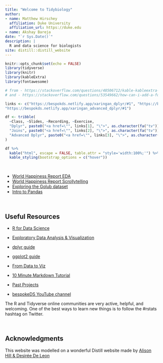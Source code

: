 ```yaml
---
title: "Welcome to Tidybiology"
author:
- name: Matthew Hirschey
  affiliation: Duke University
  affiliation_url: https://duke.edu
- name: Akshay Bareja
date: "`r Sys.Date()`"
description: |
  R and data science for biologists
site: distill::distill_website
---
```


```r
knitr::opts_chunk$set(echo = FALSE)
library(tidyverse)
library(knitr)
library(kableExtra)
library(fontawesome)
```


```r
# from - https://stackoverflow.com/questions/48506712/kable-kableextra-cells-with-hyperlinks
# and - https://stackoverflow.com/questions/53549662/how-can-i-add-a-fontawesome-icon-to-a-table-in-rmarkdown

links <- c("https://bespokds.netlify.app/xaringan_dplyr/#1", "https://bespokds.netlify.app/xaringan_joins/#1",
"https://bespokds.netlify.app/xaringan_advanced_dplyr/#1")

df <- tribble(
  ~Class, ~Slides, ~Recording, ~Exercise,
  "Dplyr", paste0("<a href=\"", links[1], "\">", as.character(fa("tv")), "</a>"), as.character(fa("video")), as.character(fa("list")),
  "Joins", paste0("<a href=\"", links[2], "\">", as.character(fa("tv")), "</a>"), as.character(fa("video")), as.character(fa("list")),
  "Advanced Dplyr", paste0("<a href=\"", links[3], "\">", as.character(fa("tv")), "</a>"), as.character(fa("video")), as.character(fa("list"))
)

df %>% 
  kable("html", escape = FALSE, table.attr = "style='width:100%;'") %>%
  kable_styling(bootstrap_options = c("hover"))
```
\

+ [World Happiness Report EDA](exercise_happy/)
+ [World Happiness Report Scrollytelling](scrollytelling/)
+ [Exploring the Golub dataset](exercise_golub/)
+ [Intro to Pandas](xaringan_pandas/)

\

## Useful Resources

+ [R for Data Science](https://r4ds.had.co.nz)

+ [Exploratory Data Analysis & Visualization](https://edav.info/index.html)

+ [dplyr guide](https://dplyr.tidyverse.org)

+ [ggplot2 guide](https://ggplot2.tidyverse.org)

+ [From Data to Viz](https://www.data-to-viz.com)

+ [10 Minute Markdown Tutorial](https://commonmark.org/help/tutorial/)

+ [Past Projects](https://github.com/matthewhirschey/tidybiology-final_project/tree/master/2019_fall)

+ [bespokeDS YouTube channel](https://www.youtube.com/channel/UCstAS6IpgYgZ9Cvcag_YlCQ)


<aside> The R and Tidyverse online communities are very active, helpful, and welcoming. One of the best ways to learn new things is to follow the #rstats hashtag on Twitter. </aside>


\

## Acknowledgments {.appendix}

This website was modelled on a wonderful Distill website made by [Alison Hill & Desirée De Leon](https://github.com/rstudio-education/teaching-in-production/blob/master/index.Rmd)